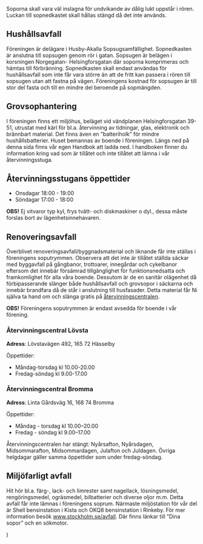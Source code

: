 

Soporna skall vara väl inslagna för undvikande av dålig lukt uppstår i rören.
Luckan  till sopnedkastet skall hållas stängd då det inte används.

## Hushållsavfall

Föreningen är delägare i Husby-Akalla Sopsugsamfällighet.
Sopnedkasten är anslutna till sopsugen genom rör i gatan.
Sopsugen är belägen i korsningen Norgegatan- Helsingforsgatan där soporna komprimeras och hämtas till förbränning.
Sopnedkasten skall endast användas för hushållsavfall som inte får vara större än att de fritt kan passera i rören till sopsugen utan att fastna på vägen.
Föreningens kostnad för sopsugen är till stor del fasta och till en mindre del beroende på sopmängden.

## Grovsophantering

I föreningen finns ett miljöhus, beläget vid vändplanen Helsingforsgatan 39-51, utrustat med kärl för bl.a. återvinning av tidningar, glas, elektronik och brännbart material.
Det finns även en ”batteriholk” för mindre hushållsbatterier.
Huset bemannas av boende i föreningen.
Längs ned på denna sida finns vår egen Handbok att ladda ned.
I handboken finner du information kring vad som är tillåtet och inte tillåtet att lämna i vår återvinningsstuga.

## Återvinningsstugans öppettider

* Onsdagar 18:00 - 19:00
* Söndagar 17:00 - 18:00

__OBS!__ Ej vitvaror typ kyl, frys tvätt- och diskmaskiner o dyl., dessa måste forslas bort av lägenhetsinnehavaren.

## Renoveringsavfall

Överblivet renoveringsavfall/byggnadsmaterial och liknande får inte ställas i föreningens soputrymmen.
Observera att det inte är tillåtet ställda säckar med byggavfall på gångbanor, trottoarer, innegårdar och cykelbanor eftersom det innebär försämrad tillgänglighet för funktionsnedsatta och framkomlighet för alla våra boende.
Dessutom är de en sanitär olägenhet då förbipasserande slänger både hushållsavfall och grovsopor i säckarna och innebär brandfara då de står i anslutning till husfasader.
Detta material får Ni själva ta hand om och slänga gratis på [återvinningscentralen][Link1].

__OBS!__ Föreningens soputrymmen är endast avsedda för boende i vår förening.

### Återvinningscentral Lövsta
__Adress__: Lövstavägen 492, 165 72 Hässelby

Öppettider:
* Måndag-torsdag kl 10.00-20.00
* Fredag-söndag kl 9.00-17.00

### Återvinningscentral Bromma
__Adress__: Linta Gårdsväg 16, 168 74 Bromma

Öppettider:
* Måndag - torsdag kl 10.00–20.00
* Fredag - söndag kl 9.00–17.00

Återvinningscentralen har stängt: Nyårsafton, Nyårsdagen, Midsommarafton, Midsommardagen, Julafton och Juldagen. Övriga helgdagar gäller samma öppettider som under fredag-söndag.


## Miljöfarligt avfall

Hit hör bl.a. färg-, lack- och limrester samt nagellack, lösningsmedel, rengöringsmedel, ogräsmedel, bilbatterier och diverse oljor m.m. Detta avfall får inte lämnas i föreningens soprum. Närmaste miljöstation för vår del är Shell bensinstation i Kista och OKQ8 bensinstation i Rinkeby. För mer information besök www.stockholm.se/avfall. Där finns länkar till ”Dina sopor” och en sökmotor.

[Link1]: http://www.stockholm.se/avc "Återvinningscentraler"


  <MDXProvider>
      <Body>
          <Centered2
        introducing="Sophantering"
        title="Hushållsavfal och återvinningsstugans"
        summary=""
      >
               <main {...props} />
          </Centered2>
      </Body>
  </MDXProvider>
)